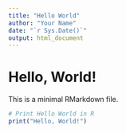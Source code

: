 ```yaml
---
title: "Hello World"
author: "Your Name"
date: "`r Sys.Date()`"
output: html_document
---
```


# Hello, World!

This is a minimal RMarkdown file.

```r
# Print Hello World in R
print("Hello, World!")
```
